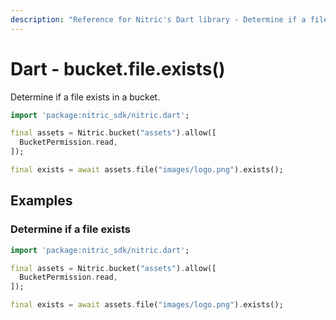 ```yaml
---
description: "Reference for Nitric's Dart library - Determine if a file exists in a bucket."
---
```


# Dart - bucket.file.exists()

Determine if a file exists in a bucket.

```dart
import 'package:nitric_sdk/nitric.dart';

final assets = Nitric.bucket("assets").allow([
  BucketPermission.read,
]);

final exists = await assets.file("images/logo.png").exists();
```

## Examples

### Determine if a file exists

```dart
import 'package:nitric_sdk/nitric.dart';

final assets = Nitric.bucket("assets").allow([
  BucketPermission.read,
]);

final exists = await assets.file("images/logo.png").exists();
```
